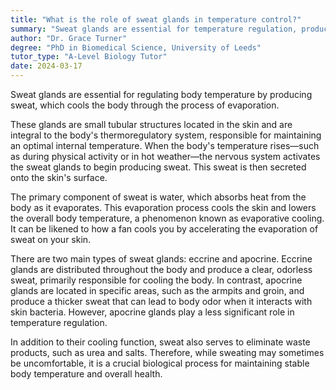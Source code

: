 ```yaml
---
title: "What is the role of sweat glands in temperature control?"
summary: "Sweat glands are essential for temperature regulation, producing sweat that cools the body through evaporation."
author: "Dr. Grace Turner"
degree: "PhD in Biomedical Science, University of Leeds"
tutor_type: "A-Level Biology Tutor"
date: 2024-03-17
---
```


Sweat glands are essential for regulating body temperature by producing sweat, which cools the body through the process of evaporation.

These glands are small tubular structures located in the skin and are integral to the body's thermoregulatory system, responsible for maintaining an optimal internal temperature. When the body's temperature rises—such as during physical activity or in hot weather—the nervous system activates the sweat glands to begin producing sweat. This sweat is then secreted onto the skin's surface.

The primary component of sweat is water, which absorbs heat from the body as it evaporates. This evaporation process cools the skin and lowers the overall body temperature, a phenomenon known as evaporative cooling. It can be likened to how a fan cools you by accelerating the evaporation of sweat on your skin.

There are two main types of sweat glands: eccrine and apocrine. Eccrine glands are distributed throughout the body and produce a clear, odorless sweat, primarily responsible for cooling the body. In contrast, apocrine glands are located in specific areas, such as the armpits and groin, and produce a thicker sweat that can lead to body odor when it interacts with skin bacteria. However, apocrine glands play a less significant role in temperature regulation.

In addition to their cooling function, sweat also serves to eliminate waste products, such as urea and salts. Therefore, while sweating may sometimes be uncomfortable, it is a crucial biological process for maintaining stable body temperature and overall health.
    